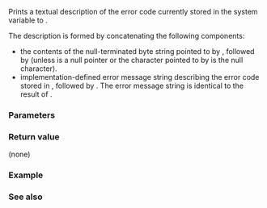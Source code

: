 {{cpp/title|perror}}
{{cpp/io/c/navbar}}
{{ddcl|header=cstdio|
void perror( const char *s );
}}

Prints a textual description of the error code currently stored in the system variable {{lc|errno}} to {{lc|stderr}}.

The description is formed by concatenating the following components:
* the contents of the null-terminated byte string pointed to by {{c|s}}, followed by {{c|": "}} (unless {{c|s}} is a null pointer or the character pointed to by {{c|s}} is the null character).
* implementation-defined error message string describing the error code stored in {{tt|errno}}, followed by {{c|'\n'}}. The error message string is identical to the result of {{c|std::strerror(errno)}}.

===Parameters===
{{par begin}}
{{par|s|pointer to a null-terminated string with explanatory message}}
{{par end}}

===Return value===
(none)

===Example===
{{example
|code=
#include &lt;cerrno&gt;
#include &lt;cmath&gt;
#include &lt;cstdio&gt;

int main()
{
    double not_a_number = std::log(-1.0);
    if (errno == EDOM)
        std::perror("log(-1) failed");
    std::printf("%f\n", not_a_number);
}
|p=true
|output=
log(-1) failed: Numerical argument out of domain
nan
}}

===See also===
{{dsc begin}}
{{dsc inc|cpp/error/dsc errno}}
{{dsc inc|cpp/string/byte/dsc strerror}}
{{dsc see c|c/io/perror}}
{{dsc end}}

{{langlinks|de|es|fr|it|ja|pt|ru|zh}}